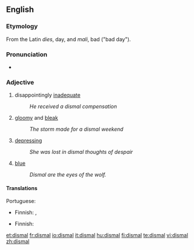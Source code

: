 ==English==

===Etymology===
From the Latin ''dies'', day, and ''mali'', bad ("bad day").

===Pronunciation===
*{{IPA|/ˈdɪzm(ə)l/}}

===Adjective===
{{en-adj}}

# disappointingly [[inadequate]]
#:''He received a dismal compensation''
# [[gloomy]] and [[bleak]]
#:''The storm made for a dismal weekend''
# [[depressing]]
#:''She was lost in dismal thoughts of despair''
# [[blue]]
#:''Dismal are the eyes of the wolf.''

====Translations====
{{trans-top|disappointingly inadequate}}
{{trans-mid}}
Portuguese: {{t|pt|inadequado|m}}
{{trans-bottom}}

{{trans-top|gloomy and bleak}}
* Finnish: {{t+|fi|synkkä}}, {{t+|fi|surullinen}}
{{trans-mid}}
{{trans-bottom}}

{{trans-top|depressing}}
* Finnish: {{t+|fi|surullinen}}
{{trans-mid}}
{{trans-bottom}}

[[et:dismal]]
[[fr:dismal]]
[[io:dismal]]
[[it:dismal]]
[[hu:dismal]]
[[fi:dismal]]
[[te:dismal]]
[[vi:dismal]]
[[zh:dismal]]